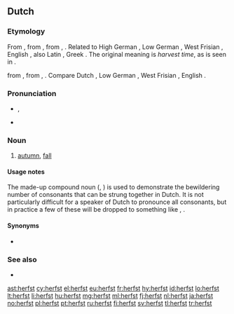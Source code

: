 ==Dutch==

===Etymology===
From {{etyl|odt|nl}} {{recons|hervist|lang=odt}}, from {{etyl|gem-pro|nl}} {{recons|harbistaz|lang=gem-pro}}, from {{etyl|ine-pro|nl}} {{recons|kerp-|lang=ine-pro}}, {{recons|skerp-|lang=ine-pro}}. Related to High German {{term|Herbst|lang=de}}, Low German {{term|harvst|lang=nds}}, West Frisian {{term|hjerst|lang=fy}}, English {{term|harvest|lang=en}}, also Latin {{term|carpere||to [[pick]], to [[pluck]]|lang=la}}, Greek {{term|καρπός|tr=karpos||fruit, harvest|lang=grc}}. The original meaning is ''harvest time'', as is seen in {{term|herfstmaand|lang=nl}}.

from {{etyl|gem-pro|de}} {{recons|harbistaz|lang=gem-pro}}, from {{etyl|ine-pro|de}} {{recons|kerp-|lang=ine-pro}}, {{recons|skerp-|lang=ine-pro}}. Compare Dutch {{term|herfst|lang=nl}}, Low German {{term|harvst|lang=nds}}, West Frisian {{term|hjerst|lang=fy}}, English {{term|harvest|lang=en}}.
===Pronunciation===
* {{IPA|/ɦɛr(ə)fst/|lang=nl}}, {{X-SAMPA|/h\Erfst/|lang=nl}}
* {{audio|nl-herfst.ogg|Audio (Netherlands)}}

===Noun===
{{nl-noun|m|-|-}}

# [[autumn]], [[fall]]

====Usage notes====
The made-up compound noun {{term||herfstschrik|fear of Autumn}} ({{IPA|/hɛrfstsxrɪk/|lang=nl}}, {{X-SAMPA|/hErfstsxrIk/}}) is used to demonstrate the bewildering number of consonants that can be strung together in Dutch. It is not particularly difficult for a speaker of Dutch to pronounce all consonants, but in practice a few of these will be dropped to something like {{IPA|/hɛrfsxrɪk/|lang=nl}}, {{X-SAMPA|/hErfsxrIk/}}.

====Synonyms====
* {{l|nl|najaar}}

===See also===
* {{list:seasons/nl}}

[[ast:herfst]]
[[cy:herfst]]
[[el:herfst]]
[[eu:herfst]]
[[fr:herfst]]
[[hy:herfst]]
[[id:herfst]]
[[lo:herfst]]
[[lt:herfst]]
[[li:herfst]]
[[hu:herfst]]
[[mg:herfst]]
[[ml:herfst]]
[[fj:herfst]]
[[nl:herfst]]
[[ja:herfst]]
[[no:herfst]]
[[pl:herfst]]
[[pt:herfst]]
[[ru:herfst]]
[[fi:herfst]]
[[sv:herfst]]
[[tl:herfst]]
[[tr:herfst]]